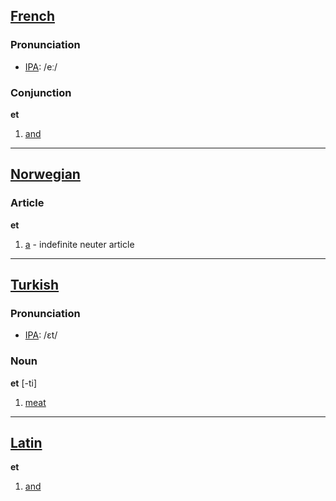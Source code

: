 ==[[French]]==

=== Pronunciation ===
*[[w:IPA|IPA]]: /eː/
=== Conjunction ===

'''et'''

# [[and]]

----

==[[Norwegian]]==

=== Article ===

'''et'''

# [[a]] - indefinite neuter article

----

==[[Turkish]]==

=== Pronunciation ===
*[[w:IPA|IPA]]: /ɛt/

=== Noun ===

'''et''' [-ti]

#[[meat]]

----

==[[Latin]]==

'''et'''

# [[and]]